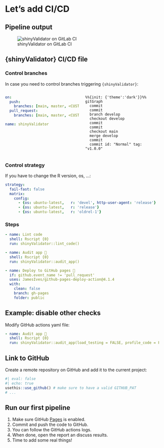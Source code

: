 # Let's add CI/CD {.vertical-center}

## Pipeline output 

![shinyValidator on GitLab CI](assets/images/png/gitlab-pipeline.png)


## {shinyValidator} CI/CD file

::: {.panel-tabset}

### Control branches

In case you need to control branches triggering `{shinyValidator}`:

:::: {.columns}

::: {.column width="50%"}
```yaml
on:
  push:
    branches: [main, master, <CUSTOM_BRANCH>]
  pull_request:
    branches: [main, master, <CUSTOM_BRANCH>]

name: shinyValidator
```
:::

::: {.column width="50%"}
```mermaid
%%{init: {'theme':'dark'}}%%
gitGraph
  commit
  commit
  branch develop
  checkout develop
  commit
  commit
  checkout main
  merge develop
  commit
  commit id: "Normal" tag: "v1.0.0"
```
:::

::::

### Control strategy 

If you have to change the R version, os, ...:

```yaml
strategy:
  fail-fast: false
  matrix:
    config:
      - {os: ubuntu-latest,   r: 'devel', http-user-agent: 'release'}
      - {os: ubuntu-latest,   r: 'release'}
      - {os: ubuntu-latest,   r: 'oldrel-1'}
```


### Steps

```yaml
- name: Lint code
  shell: Rscript {0}
  run: shinyValidator::lint_code()

- name: Audit app 🏥
  shell: Rscript {0}
  run: shinyValidator::audit_app()

- name: Deploy to GitHub pages 🚀
  if: github.event_name != 'pull_request'
  uses: JamesIves/github-pages-deploy-action@4.1.4
  with:
    clean: false
    branch: gh-pages
    folder: public
```

:::

## Example: disable other checks

Modify GitHub actions yaml file:

```yaml
- name: Audit app 🏥
  shell: Rscript {0}
  run: shinyValidator::audit_app(load_testing = FALSE, profile_code = FALSE, check_reactivity = FALSE)
```

## Link to GitHub

Create a remote repository on GitHub and add it to the current project:

```r
#| eval: false
#| echo: true
usethis::use_github() # make sure to have a valid GITHUB_PAT
# ...
```

## Run our first pipeline

1. Make sure GitHub [Pages](https://github.com/DivadNojnarg/RtmpXU8dBM/settings/pages) is enabled.
2. Commit and push the code to GitHub.
3. You can follow the GitHub actions logs.
4. When done, open the report an discuss results.
5. Time to add some real things!